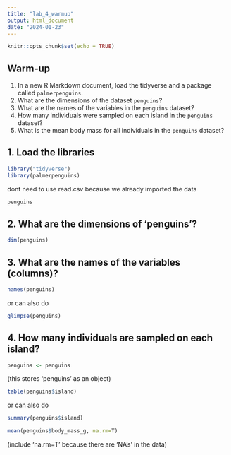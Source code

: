 ```yaml
---
title: "lab_4_warmup"
output: html_document
date: "2024-01-23"
---
```


```r
knitr::opts_chunk$set(echo = TRUE)
```

## Warm-up
1. In a new R Markdown document, load the tidyverse and a package called `palmerpenguins`.
2. What are the dimensions of the dataset `penguins`?
3. What are the names of the variables in the `penguins` dataset?
4. How many individuals were sampled on each island in the `penguins` dataset?
5. What is the mean body mass for all individuals in the `penguins` dataset?


## 1. Load the libraries
```r
library("tidyverse")
library(palmerpenguins)
```

dont need to use read.csv because we already imported the data

```r
penguins
```


## 2. What are the dimensions of 'penguins'?
```r
dim(penguins)
```

## 3. What are the names of the variables (columns)?
```r
names(penguins)
```
 
 or can also do
```r
glimpse(penguins)
```
## 4. How many individuals are sampled on each island?
```r
penguins <- penguins
```
 (this stores 'penguins' as an object)
 
```r
table(penguins$island)
```
 
 or can also do
```r
summary(penguins$island)
```
 
```r
mean(penguins$body_mass_g, na.rm=T)
```
(include 'na.rm=T' because there are 'NA's' in the data)
